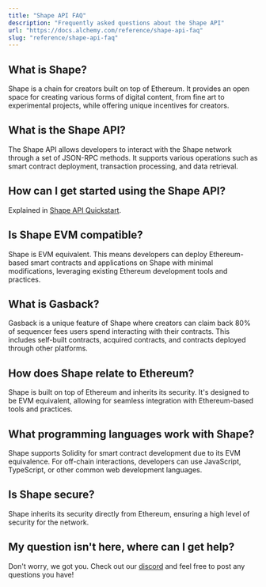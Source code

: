 ```yaml
---
title: "Shape API FAQ"
description: "Frequently asked questions about the Shape API"
url: "https://docs.alchemy.com/reference/shape-api-faq"
slug: "reference/shape-api-faq"
---
```



## What is Shape?

Shape is a chain for creators built on top of Ethereum. It provides an open space for creating various forms of digital content, from fine art to experimental projects, while offering unique incentives for creators.

## What is the Shape API?

The Shape API allows developers to interact with the Shape network through a set of JSON-RPC methods. It supports various operations such as smart contract deployment, transaction processing, and data retrieval.

## How can I get started using the Shape API?

Explained in [Shape API Quickstart](/reference/shape-api-quickstart).

## Is Shape EVM compatible?

Shape is EVM equivalent. This means developers can deploy Ethereum-based smart contracts and applications on Shape with minimal modifications, leveraging existing Ethereum development tools and practices.

## What is Gasback?

Gasback is a unique feature of Shape where creators can claim back 80% of sequencer fees users spend interacting with their contracts. This includes self-built contracts, acquired contracts, and contracts deployed through other platforms.

## How does Shape relate to Ethereum?

Shape is built on top of Ethereum and inherits its security. It's designed to be EVM equivalent, allowing for seamless integration with Ethereum-based tools and practices.

## What programming languages work with Shape?

Shape supports Solidity for smart contract development due to its EVM equivalence. For off-chain interactions, developers can use JavaScript, TypeScript, or other common web development languages.

## Is Shape secure?

Shape inherits its security directly from Ethereum, ensuring a high level of security for the network.

## My question isn't here, where can I get help?

Don't worry, we got you. Check out our [discord](https://alchemy.com/discord) and feel free to post any questions you have!
